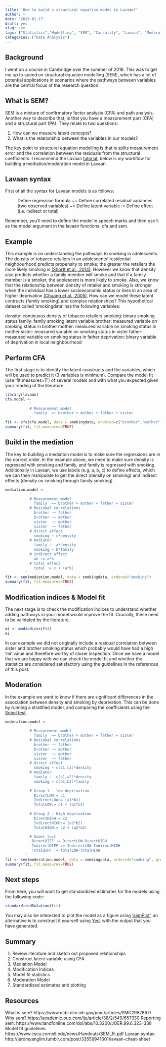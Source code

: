 ```yaml
---
title: 'How to build a structural equation model in Lavaan?'
author: ~
date: '2019-01-17'
draft: yes
slug: sem
tags: ["Statistics","Modelling", "SEM", "Causality", "Lavaan", "Moderation", "Mediation"]
categories: ["Data Analysis"]
---
```


## Background
I went on a course in Cambridge over the summer of 2018. This was to get me up to speed on structural equation modelling (SEM), which has a lot of potential applications in scenarios where the pathways between variables are the central focus of the research question. 

## What is SEM?
SEM is a mixture of confirmatory factor analysis (CFA) and path analysis. Another way to describe that, is that you have a measurement part (CFA) and a structural part (PA). They relate to two questions: 

1. How can we measure latent concepts?
2. What is the relationship between the variables in our models?

The key point to structural equation modelling is that is splits measurement error and the correlation between the residuals from the structural coefficients. I recommend the Lavaan [tutorial](http://lavaan.ugent.be/tutorial/est.html), below is my workflow for building a mediation/moderation model in Lavaan.  

## Lavaan syntax

First of all the syntax for Lavaan models is as follows:

~  Define regression formula
~~ Define correlated residual variances (two observed variables)
~= Define latent variable
:= Define effect (i.e. indirect or total)

Remember, you'll need to define the model in speech marks and then use it as the model argument in the lavaan functions: cfa and sem. 

## Example
This example is on understanding the pathways to smoking in adolescents. The density of tobacco retailers in an adolescents' residential neighbourhood predicts propensity to smoke; the greater the retailers the more likely smoking is [(Shortt et al., 2014)](https://tobaccocontrol.bmj.com/content/25/1/75.info). However we know that density also predicts whether a family member will smoke and that if a family member is a smoker, the adolescent is more likely to smoke. Also, we know that the relationship between density of retailer and smoking is stronger when the individual has a lower socioeconomic status or lives in an area of higher deprivation [(Chuang et al., 2005)](https://www.ncbi.nlm.nih.gov/pubmed/15965140). How can we model these latent contructs (family smoking) and complex relationships? This hypothetical dataset called 'smokingdata' has the following variables:

density: continuous density of tobacco retailers
smoking: binary smoking status
family: family smoking latent variable
brother: measured variable on smoking status in brother
mother: measured variable on smoking status in mother
sister: measured variable on smoking status in sister
father: measured variable on smoking status in father
deprivation: binary variable of deprivation in local neighbourhood

## Perform CFA 
The first stage is to identify the latent constructs and the variables, which will be used to predict it (3 variables is minimum). Compare the model fit (use 'fit.measures=T') of several models and with what you expected given your reading of the literature. 

```r
library(lavaan)
cfa.model <- 
           ' 
           # Measurement model
             family  =~ brother + mother + father + sister
           '
fit <- cfa(cfa.model, data = smokingdata, ordered=c("brother","mother","father","sister"))
summary(fit, fit.measures=TRUE)
```

## Build in the mediation 
The key to building a mediation model is to make sure the regressions are in the correct order. In the example above, we need to make sure density is regressed with smoking and family, and family is regressed with smoking. Additionally in Lavaan, we use labels (e.g. a, b, c) to define effects, which we can then manipulate to get the direct (density on smoking) and indirect effects (density on smoking through family smoking).

```r
mediation.model <- 
           ' 
           # Measurement model
             family  =~ brother + mother + father + sister
           # Residual correlations
             brother ~~ father
             brother ~~ mother
             sister  ~~ mother
             sister  ~~ father
           # direct effect
             smoking ~ c*density
           # mediator
             family ~  a*density
             smoking ~ b*family
           # indirect effect 
             ab := a*b
           # total effect
             total := c + (a*b)
         '
fit <- sem(mediation.model, data = smokingdata, ordered="smoking")
summary(fit, fit.measures=TRUE)
```

## Modification indices & Model fit
The next stage is to check the modification indices to understand whether adding pathways in your model would improve the fit. Crucially, these need to be validated by the literature. 

```r
mi <- modindices(fit)
mi
```

In our example we did not originally include a residual correlation between sister and brother smoking status which probably would have had a high 'mi' value and therefore worthy of closer inspection.  Once we have a model that we are happy with we can check the model fit and whether the statistics are considered satisfactory using the guidelines in the references of this post. 

## Moderation
In the example we want to know if there are significant differences in the association between density and smoking by deprivation. This can be done by running a stratified model, and comparing the coefficients using the [Sobel test](https://en.wikipedia.org/wiki/Sobel_test). 

```r
moderation.model <- 
           ' 
           # Measurement model
             family  =~ brother + mother + father + sister
           # Residual correlations
             brother ~~ father
             brother ~~ mother
             sister  ~~ mother
             sister  ~~ father
           # direct effect
             smoking ~ c(c1,c2)*density
           # mediator
             family ~  c(a1,a2)*density
             smoking ~ c(b1,b2)*family
          
           # Group 1 - low deprivation
             DirectLOW:= c1
             IndirectLOW:= (a1*b1)
             TotalLOW:= c1 + (a1*b1)
            
           # Group 2 - High deprivation 
             DirectHIGH:= c2
             IndirectHIGH:= (a2*b2)
             TotalHIGH:= c2 + (a2*b2)

           # Sobel test
            DirectDIFF := DirectLOW-DirectHIGH
            IndirectDIFF := IndirectLOW-IndirectHIGH
            TotalDIFF := TotalLOW-TotalHIGH
         '
fit <- sem(moderation.model, data = smokingdata, ordered="smoking", group="deprivation")
summary(fit, fit.measures=TRUE)
```

## Next steps
From here, you will want to get standardized estimates for the models using the following code:

```r
standardizedSolution(fit)
```

You may also be interested to plot the model as a figure using ['semPlot'](http://sachaepskamp.com/semPlot/examples), an alternative is to construct it yourself using [Yed](https://www.yworks.com/products/yed), with the output that you have generated. 

## Summary 
1. Review literature and sketch out proposed relationships
2. Construct latent variable using CFA
3. Mediation Model
4. Modification Indices 
5. Model fit statistics
6. Moderation Model
7. Standardized estimates and plotting

## Resources

What is sem? https://www.ncbi.nlm.nih.gov/pmc/articles/PMC2987867/
Why sem? https://academic.oup.com/ije/article/38/2/549/657330
Reporting sem: https://www.tandfonline.com/doi/abs/10.3200/JOER.99.6.323-338 
Model fit guidelines: https://www.cscu.cornell.edu/news/Handouts/SEM_fit.pdf
Lavaan syntax: http://jeromyanglim.tumblr.com/post/33556941601/lavaan-cheat-sheet
